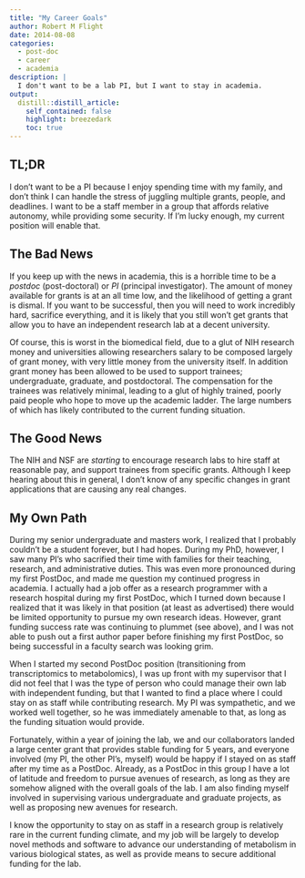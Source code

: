 ```yaml
---
title: "My Career Goals"
author: Robert M Flight
date: 2014-08-08
categories: 
  - post-doc
  - career
  - academia
description: |
  I don't want to be a lab PI, but I want to stay in academia.
output:
  distill::distill_article:
    self_contained: false
    highlight: breezedark
    toc: true
---
```


## TL;DR

I don't want to be a PI because I enjoy spending time with my family, and don't think I can handle the stress of juggling multiple grants, people, and deadlines. I want to be a staff member in a group that affords relative autonomy, while providing some security. If I'm lucky enough, my current position will enable that.

## The Bad News

If you keep up with the news in academia, this is a horrible time to be a *postdoc* (post-doctoral) or *PI* (principal investigator). The amount of money available for grants is at an all time low, and the likelihood of getting a grant is dismal. If you want to be successful, then you will need to work incredibly hard, sacrifice everything, and it is likely that you still won't get grants that allow you to have an independent research lab at a decent university. 

Of course, this is worst in the biomedical field, due to a glut of NIH research money and universities allowing researchers salary to be composed largely of grant money, with very little money from the university itself. In addition grant money has been allowed to be used to support trainees; undergraduate, graduate, and postdoctoral. The compensation for the trainees was relatively minimal, leading to a glut of highly trained, poorly paid people who hope to move up the academic ladder. The large numbers of which has likely contributed to the current funding situation.

## The Good News

The NIH and NSF are *starting* to encourage research labs to hire staff at reasonable pay, and support trainees from specific grants. Although I keep hearing about this in general, I don't know of any specific changes in grant applications that are causing any real changes. 

## My Own Path

During my senior undergraduate and masters work, I realized that I probably couldn't be a student forever, but I had hopes. During my PhD, however, I saw many PI's who sacrified their time with families for their teaching, research, and administrative duties. This was even more pronounced during my first PostDoc, and made me question my continued progress in academia. I actually had a job offer as a research programmer with a research hospital during my first PostDoc, which I turned down because I realized that it was likely in that position (at least as advertised) there would be limited opportunity to pursue my own research ideas. However, grant funding success rate was continuing to plummet (see above), and I was not able to push out a first author paper before finishing my first PostDoc, so being successful in a faculty search was looking grim.

When I started my second PostDoc position (transitioning from transcriptomics to metabolomics), I was up front with my supervisor that I did not feel that I was the type of person who could manage their own lab with independent funding, but that I wanted to find a place where I could stay on as staff while contributing research. My PI was sympathetic, and we worked well together, so he was immediately amenable to that, as long as the funding situation would provide.

Fortunately, within a year of joining the lab, we and our collaborators landed a large center grant that provides stable funding for 5 years, and everyone involved (my PI, the other PI's, myself) would be happy if I stayed on as staff after my time as a PostDoc. Already, as a PostDoc in this group I have a lot of latitude and freedom to pursue avenues of research, as long as they are somehow aligned with the overall goals of the lab. I am also finding myself involved in supervising various undergraduate and graduate projects, as well as proposing new avenues for research. 

I know the opportunity to stay on as staff in a research group is relatively rare in the current funding climate, and my job will be largely to develop novel methods and software to advance our understanding of metabolism in various biological states, as well as provide means to secure additional funding for the lab. 
